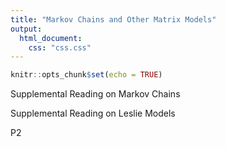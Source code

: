 ```yaml
---
title: "Markov Chains and Other Matrix Models"
output:
  html_document:
    css: "css.css"
---
```


```r
knitr::opts_chunk$set(echo = TRUE)
```

Supplemental Reading on Markov Chains

Supplemental Reading on Leslie Models

P2
